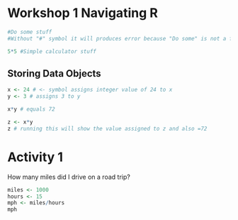 # Workshop 1 Navigating R

```r
#Do some stuff
#Without "#" symbol it will produces error because "Do some" is not a function or an assigned object

5*5 #Simple calculator stuff
```

## Storing Data Objects

```r
x <- 24 # <- symbol assigns integer value of 24 to x
y <- 3 # assigns 3 to y

x*y # equals 72

z <- x*y
z # running this will show the value assigned to z and also =72
```

# Activity 1

How many miles did I drive on a road trip?

```r
miles <- 1000
hours <- 15
mph <- miles/hours
mph
```
